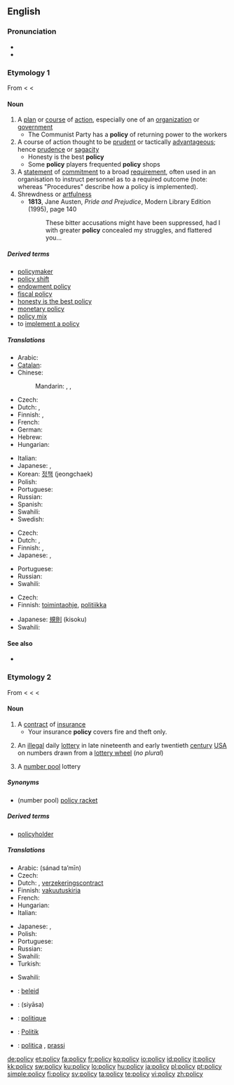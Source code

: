 ==English==

===Pronunciation===
* {{IPA|ˈpɒləsi}}
* {{audio|en-us-policy.ogg|Audio (US)}}

===Etymology 1===
From {{etyl|fro}} {{term|policie|lang=fro}} < {{etyl|la}} {{term|politia|lang=la||the state}} < {{etyl|grc}} {{term|πολιτεία||lang=grc|tr=politeia|polis, (city) state, government}}

====Noun====
{{en-noun|polic|ies}}

# A [[plan]] or [[course]] of [[action]], especially one of an [[organization]] or [[government]]
#* The Communist Party has a '''policy''' of returning power to the workers
# A course of action thought to be [[prudent]] or tactically [[advantageous]]; hence [[prudence]] or [[sagacity]]
#* Honesty is the best '''policy'''
#* Some '''policy''' players frequented '''policy''' shops
# A [[statement]] of [[commitment]] to a broad [[requirement]], often used in an organisation to instruct personnel as to a required outcome (note: whereas "Procedures" describe how a policy is implemented).
# Shrewdness or [[artfulness]]
#* '''1813''', Jane Austen, ''Pride and Prejudice'', Modern Library Edition (1995), page 140
#*: These bitter accusations might have been suppressed, had I with greater '''policy''' concealed my struggles, and flattered you...

=====Derived terms=====
* [[policymaker]]
* [[policy shift]]
* [[endowment policy]]
* [[fiscal policy]]
* [[honesty is the best policy]]
* [[monetary policy]]
* [[policy mix]]
* to [[implement a policy]]

=====Translations=====
{{trans-top|plan or course of action}}
* Arabic: {{t+|ar|سياسة|f|tr=siyaasa}}
* [[Catalan]]: {{t+|ca|política|f}}
* Chinese:
*: Mandarin: {{t-|cmn|政策|tr=zhèngcè|sc=Hani}},  {{t-|cmn|方針|sc=Hani}},  {{t-|cmn|方针|tr=fāngzhēn|sc=Hani}}
* Czech: {{t+|cs|politika|f}}
* Dutch: {{t+|nl|beleid|n}}, {{t+|nl|politiek}}
* Finnish: {{t+|fi|politiikka}}, {{t+|fi|linja}}
* French: {{t+|fr|politique|f}}
* German: {{t+|de|Politik|f}}
* Hebrew: {{t|he|מדיניות|f|tr=mediniyuth|sc=Hebr}}
* Hungarian: {{t+|hu|politika}}
{{trans-mid}}
* Italian: {{t+|it|politica|f}}
* Japanese: {{t+|ja|政策|tr=seisaku}}, {{t|ja|施策|tr=sisaku}}
* Korean: [[정책]] (jeongchaek)
* Polish: {{t+|pl|polityka|f}}
* Portuguese: {{t+|pt|política|f}}
* Russian: {{t+|ru|политика|f|tr=polítika}}
* Spanish: {{t+|es|política|f}}
* Swahili: {{t+|sw|sera|xs=Swahili}}
* Swedish: {{t+|sv|politik|f}}
{{trans-bottom}}

{{trans-top|course of action thought to be prudent or advantageous}}
* Czech: {{t+|cs|politika|f}}
* Dutch: {{t+|nl|tactiek|n}}, {{t+|nl|voorzichtigheid}}
* Finnish: {{t+|fi|linja}}, {{t+|fi|politiikka}}
* Japanese: {{t+|ja|方針|tr=hōshin}}, {{t+|ja|ポリシー|tr=porishī}}
{{trans-mid}}
* Portuguese: {{t+|pt|política|f}}
* Russian: {{t+|ru|политика|f|tr=polítika}}
* Swahili: {{t+|sw|sera|xs=Swahili}}
{{trans-bottom}}

{{trans-top|statement of commitment to a requirement}}
* Czech: {{t-|cs|směrnice|f}}
* Finnish: [[toimintaohje]], [[politiikka]]
{{trans-mid}}
* Japanese: [[規則]] (kisoku)
* Swahili: {{t+|sw|sera|xs=Swahili}}
{{trans-bottom}}

====See also====
*{{pedia}}

===Etymology 2===
From {{etyl|frm}} {{term|police|lang=frm}} < {{etyl|it}} {{term|polizza|lang=it}} < {{etyl|ML.}} {{term|apodissa||lang=la|receipt for money}} < {{etyl|grc}} {{term|ἀπόδειξις||lang=grc|tr=apodeixis|proof, declaration}}

====Noun====
{{en-noun|polic|ies}}

# A [[contract]] of [[insurance]]
#* Your insurance '''policy''' covers fire and theft only.
# {{obsolete}} An [[illegal]] daily [[lottery]] in late nineteenth and early twentieth [[century]] [[USA]] on numbers drawn from a [[lottery wheel]] (''no plural'')
# A [[number pool]] lottery

=====Synonyms=====
* (number pool) [[policy racket]]

=====Derived terms=====
* [[policyholder]]

=====Translations=====
{{trans-top|contract of insurance}}
* Arabic: {{Arab|[[سند تأمين]]}} (sánad ta’mīn) {{m}}
* Czech: {{t-|cs|pojistka|f}}
* Dutch: {{t+|nl|polis}}, [[verzekeringscontract]] {{n}}
* Finnish: [[vakuutuskirja]]
* French: {{t+|fr|police|f}}
* Hungarian: {{t+|hu|kötvény}}
* Italian: {{t-|it|polizza|f}}
{{trans-mid}}
* Japanese: {{t|ja|契約内容|tr=kēyaku naiyō}}, {{t|ja|規約|tr=kiyaku}}
* Polish: {{t+|pl|polisa|f}}
* Portuguese: {{t+|pt|apólice|f}}
* Russian: {{t+|ru|полиc|m|tr=pólis}}
* Swahili: {{t+|sw|sera|xs=Swahili}}
* Turkish: {{t|tr|poliçe}}
{{trans-bottom}}

{{trans-top|illegal daily US lottery}}
* Swahili: {{t+|sw|sera|xs=Swahili}}
{{trans-mid}}
{{trans-bottom}}

{{trans-see|number pool}}

{{checktrans-top}}
* {{ttbc|Afrikaans}}: [[beleid]] {{n}}
* {{ttbc|Arabic}}: {{Arab|[[سياسة]]}} (siyāsa) {{f}}
* {{ttbc|French}}: [[politique]] {{f}}
* {{ttbc|German}}: [[Politik]] {{f}}
* {{ttbc|Italian}}: [[politica]] {{f}}, [[prassi]] {{f}}
{{trans-bottom}}

[[de:policy]]
[[et:policy]]
[[fa:policy]]
[[fr:policy]]
[[ko:policy]]
[[io:policy]]
[[id:policy]]
[[it:policy]]
[[kk:policy]]
[[sw:policy]]
[[ku:policy]]
[[lo:policy]]
[[hu:policy]]
[[ja:policy]]
[[pl:policy]]
[[pt:policy]]
[[simple:policy]]
[[fi:policy]]
[[sv:policy]]
[[ta:policy]]
[[te:policy]]
[[vi:policy]]
[[zh:policy]]